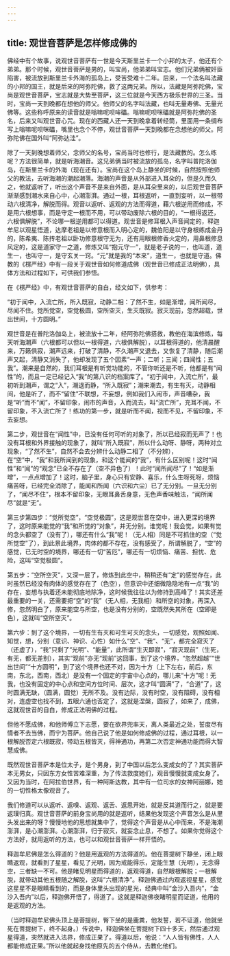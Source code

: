 ```yaml
---
---
---
```

title: 观世音菩萨是怎样修成佛的
---



佛经中有个故事，说观世音菩萨有一世是今天斯里兰卡一个小邦的太子，他还有个弟弟。那个时候，观世音菩萨是男的，叫宝尚，他弟弟叫宝志。他们兄弟俩被奸臣陷害，被流放到斯里兰卡外海的孤岛上，受苦受难十二年。后来，一个法名叫法藏的小邦的国王，就是后来的阿弥陀佛，救了这两兄弟。所以，法藏是阿弥陀佛，宝尚是观世音菩萨，宝志就是大势至菩萨，这三位就是今天西方极乐世界的三圣。当时，宝尚一天到晚都在想他的师父。他师父的名字叫法藏，也叫无量寿佛、无量光佛等。这些称呼原来的读音就是嗡嘛呢呗哞礧。嗡嘛呢呗咪礧就是阿弥陀佛的圣名，后来又叫观世音心咒。现在的西藏人还一天到晚拿着转经筒，里面用一条绸布写上嗡嘛呢呗咪礧，嘴里也念个不停，观世音菩萨一天到晚都在念想他的师父。阿弥陀佛在国外叫“阿弥达洼”。

除了一天到晚想着师父，念师父的名号，宝尚当时也修行，是法藏教的。怎么练呢？方法很简单，就是听海潮音。这兄弟俩当时被流放的孤岛，名字叫普陀洛伽岛，在斯里兰卡的外海（现在还有）。宝尚在这个岛上静坐的时候，自然按照他师父的教法，去听海潮的潮起潮落。海潮的声音是从外部进入耳朵的，但是久而久之，他就返听了，听出这个声音不是来自外面，是从耳朵里来的，以后观世音菩萨渐渐感到潮水来自心中，心潮澎湃。通过一根，耳根返听，一直到妄听，以一根带动六根清净，解脱而得。观音以返听、返观的方法而得道，藉六根逆用而修成，不是用六根想事，而是守定一根而不用，可以带动废除六根的目的，“一根得返还，六根俱解脱”，不论哪一根逆用都可以得道。观世音是修耳根入声音闻定的，释迦牟尼以观星悟道，达摩老祖是以修意根而入明心定的，魏伯阳是以守身根练成金丹的，陈希夷、陈抟老祖以卧功修意根守无为，还有用眼根修香火定的，用鼻根修息风定的，这是道家守一之道，修炼又叫“抱元守一”，就是老子说的一，也叫道，道生一，也叫守一，是守玄关一窍。“元”就是我的“本来”，道生一，也就是守道。佛教的《楞严经》中有一段关于观世音如何修道成佛（观世音已修成正法明佛），具体方法和过程如下，可供我们参悟。

在《楞严经》中，有观世音菩萨的自白，经文如下，供参考：

“初于闻中，入流亡所，所入既寂，动静二相：了然不生，如是渐增，闻所闻尽，尽闻不住。觉所觉空，空觉极圆，空所空灭，生灭既寂。寂灭现前，忽然超载，世出世间，十方圆明。”

观世音是在普陀洛伽岛上，被流放十二年，经阿弥陀佛搭救，教他在海滨修炼，每天听海潮声（六根都可以但以一根得道，六根俱解脱），以耳根得道的，他清晨醒来，万籁俱寂，潮声远来，打破了清静，不久潮声又退去，又恢复了清静，随后潮声又起，清静又消失了，他却发现了五个因素“一声；二听；三闻；四闻性；五我”。潮来是自然的，我们耳根是有听觉功能的，不管你听还是不听，他都是有“闻性”的，而且一定已经记入“我”的第八识的档案库了。“初于闻中，入流亡所”，最初听到潮声，谓之“入”，潮退而静，“所入既寂”；潮来潮去，有生有灭，动静相间，他是听了，而不“留住”不联想，不妄想，例如我们入闹市，声音嘈杂，我是“听”而不“闻”，不留印象，闹市的声音，入而流去，叫“流亡所”，充耳不闻，不留印象，不入流亡所了！练功的第一步，就是听而不闻，视而不见，不留印象，不去妄想。

第二步，观世音在“闻性”中，已没有任何可听的对象了，所以已经寂而无声了！也没有耳根和外界接触的现象了，就叫“所入既寂”，所以什么动呀、静呀，两种对立现象，“了然不生”，自然不会去分辨什么动静二相了（不分辨），在“空”中，“我”和我所闻到的现象，和这个能闻的“我”，有什么区别呢！这时“闻性”和“闻”的“观念”已全不存在了（空不异色了）！此时“闻所闻尽”了！“如是渐增”，一点点增加了！这时，脑子里，身心只有安静、喜乐，什么生呀死呀，烦恼痛苦呀，已经完全消除了，能闻和所闻（六识和六尘）已了无分别。一旦无分别了，“闻尽不住”，根本不留印象，无眼耳鼻舌身意，无色声香味触法，“闻所闻尽”就是“无”。

第三步第四步：“觉所觉空”，“空觉极圆”，这是观世音在空中，进入更深的境界了，这时原来能觉的“我”和所觉的“对象”，并无分别。谁觉呢！我会觉，如果有觉的念头都空了（没有了），哪还有什么“我”呢！（无人相）同是不可抓住的空（“觉所觉空”了），到此景此境界，肉体的都不存在，没有感受了，所谓解脱了，“空”的感觉，已无时空的境界，哪还有一切“苦厄”，哪还有一切烦恼、痛苦、担忧、危险，这叫“空觉极圆”。

第五步：“空所空灭”，又深一层了，修炼到此空中，稍稍还有“定”的感觉存在，此时虽然已经没有肉体的感觉存在了（色空），但意识中还细微隐隐地有一点“我”的存在，妄想与执着还未能彻底地除净，这时候我往往以为修持到高峰了！其实还差最重要的一关，还需要把“空”的“我”（无人相，无我相）和所空的对象，再深入修，忽然明白了，原来能空与所空，也是没有分别的，空既然失其所在（空即是色），这就叫“空所空灭”。

第六步：到了这个境界，一切有生有灭和可生可灭的念头，一切感觉，观照如闻、知觉，想，分别（意识、神识、心性）如什么“空”、“我”、“无”，都完全寂灭了（还虚了），“我”只剩了“光明”、“能量”，此所谓“生灭即寂”，“寂灭现前”（生死，有无，都无差别），其实“现前”亦无“现前”这回事，到了这个境界，“忽然超越”“世出世间”“十方圆明”，到了这个境界也还不对，因为十方（上下左右，前后，东南，东北，西南，西北）是没有一个固定的宇宙中心点的，哪儿来“十方”呢！无我，也没有固定的中心点和空间方位时间、层次，这才叫“圆满”了，“合道”了，这时圆满无缺，（圆满，圆觉）无所不及。没有边际，没有时空，没有阻碍，没有相对，连虚空也找不到，五眼六通也否定了，这就是涅槃，圆寂了，如来了，成佛，这就观世音的自白，修成正法明佛的过程。

但他不愿成佛，和他师傅立下志愿，要在欲界兜率天，离人类最近之处，誓度尽有情者不去当佛，而宁为菩萨。他自己说了他是如何修成佛的过程，通过耳根，以一根解脱否定六根既寂，带动五根皆灭，得神通功，再第二次否定神通功能而得大智慧成佛。

既然观世音菩萨本是位太子，是个男身，到了中国以后怎么变成女的了？其实菩萨本无男女，只因东方女性苦难深重，为了传法救度她们，观音慢慢就变成女身了。又因为当时，在阿拉伯世界，有一种阿斯达教，其中有一位司水的女神阿丽娜，她的一切性格太像观音了。

我们修道可以从返听、返嗅、返观、返舌、返思开始，就是反其道而行之，就是要返璞归真。观世音菩萨的前身宝尚用的就是返听，结果他发现这个声音怎么是从里头发出来的呀？慢慢地他的思想就集中了，觉得这个声音是从心中而来，不是海潮澎湃，是心潮澎湃。心潮澎湃，归于寂灭，就妄念止息，不想了。如果你觉得这个方法好，就用返听的方法，也可以和观世音菩萨一样开悟的。

释迦牟尼佛是怎么得道的？他是用返观的方法得道的。他在菩提树下静坐，闭上眼睛返观，就看到了星星，看见了光明，因为戒能得乐，定能生慧（光明），无念得空，三者缺一不可。他是睹见明星而得道的，返观得道，自然眼根解脱；一根解脱，就带动其他五根随之解脱，这叫“六根清净”。释迦佛通过内观返视星星，感觉这星星不是眼睛看到的，而是身体里头出现的星光，经典中叫“金沙入吾内”，“金沙入吾内”以后，释迦佛开悟了，得道了。这就是释迦佛夜睹明星而证道，他用的是返观的方法。

（当时释迦牟尼佛头顶上是菩提树，臀下坐的是鹿粪，他发誓，若不证道，他就坐死在菩提树下，终不起身。）传说中，释迦佛坐在菩提树下四十多天，然后通过观星得道，突然就进入法界，修成正果了。得道以后，他说：“人人皆有佛性，人人都能修成正果。”所以他就起身找他原先的五个侍从，去教化他们。